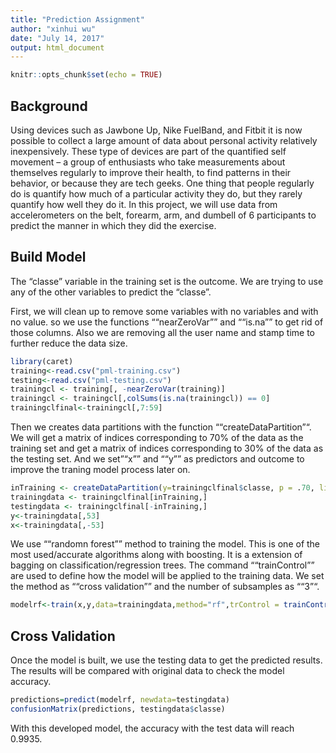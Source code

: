 ```yaml
---
title: "Prediction Assignment"
author: "xinhui wu"
date: "July 14, 2017"
output: html_document
---
```


```r
knitr::opts_chunk$set(echo = TRUE)
```

## Background

Using devices such as Jawbone Up, Nike FuelBand, and Fitbit it is now possible to collect a large amount of data about personal activity relatively inexpensively. These type of devices are part of the quantified self movement – a group of enthusiasts who take measurements about themselves regularly to improve their health, to find patterns in their behavior, or because they are tech geeks. One thing that people regularly do is quantify how much of a particular activity they do, but they rarely quantify how well they do it. In this project, we will use data from accelerometers on the belt, forearm, arm, and dumbell of 6 participants to predict the manner in which they did the exercise.

## Build Model

The "classe" variable in the training set is the outcome. We are trying to use any of the other variables to predict the "classe".

First, we will clean up to remove some variables with no variables and with no value. so we use the functions ""nearZeroVar"" and ""is.na"" to get rid of those columns. Also we are removing all the user name and stamp time to further reduce the data size.

```r
library(caret)
training<-read.csv("pml-training.csv")
testing<-read.csv("pml-testing.csv")
trainingcl <- training[, -nearZeroVar(training)] 
trainingcl <- trainingcl[,colSums(is.na(trainingcl)) == 0] 
trainingclfinal<-trainingcl[,7:59]
```

Then we creates data partitions with the function ""createDataPartition"". We will get a matrix of indices corresponding to 70% of the data as the training set and get a matrix of indices corresponding to 30% of the data as the testing set. And we set ""x"" and ""y"" as predictors and outcome to improve the traning model process later on.

```r
inTraining <- createDataPartition(y=trainingclfinal$classe, p = .70, list=FALSE)
trainingdata <- trainingclfinal[inTraining,] 
testingdata <- trainingclfinal[-inTraining,]
y<-trainingdata[,53]
x<-trainingdata[,-53]
```

We use ""randomn forest"" method to training the model. This is one of the most used/accurate algorithms along with boosting. It is a extension of bagging on classification/regression trees. The command ""trainControl"" are used to define how the model will be applied to the training data. We set the method as ""cross validation"" and the number of subsamples as ""3"".

```r
modelrf<-train(x,y,data=trainingdata,method="rf",trControl = trainControl(method="cv",number=3))
```

## Cross Validation

Once the model is built, we use the testing data to get the predicted results. The results will be compared with original data to check the model accuracy.

```r
predictions=predict(modelrf, newdata=testingdata)
confusionMatrix(predictions, testingdata$classe)
```
With this developed model, the accuracy with the test data will reach 0.9935.
